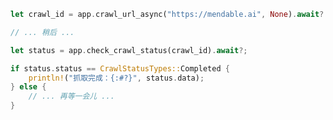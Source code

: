```rust Rust
let crawl_id = app.crawl_url_async("https://mendable.ai", None).await?.id;

// ... 稍后 ...

let status = app.check_crawl_status(crawl_id).await?;

if status.status == CrawlStatusTypes::Completed {
    println!("抓取完成：{:#?}", status.data);
} else {
    // ... 再等一会儿 ...
}
```
